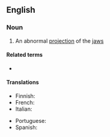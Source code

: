 ==English==

===Noun===
{{wikipedia}}
{{en-noun|~}}

# An abnormal [[projection]] of the [[jaw]]s

====Related terms====
* {{l|en|prognathic}}

====Translations====
{{trans-top|abnormal projection of jaws}}
* Finnish: {{t|fi|prognatia}}
* French: {{t+|fr|prognathisme|f}}
* Italian: {{t+|it|prognatismo|m}}
{{trans-mid}}
* Portuguese: {{t|pt|prognatismo|m}}
* Spanish: {{t+|es|prognatismo|m}}
{{trans-bottom}}